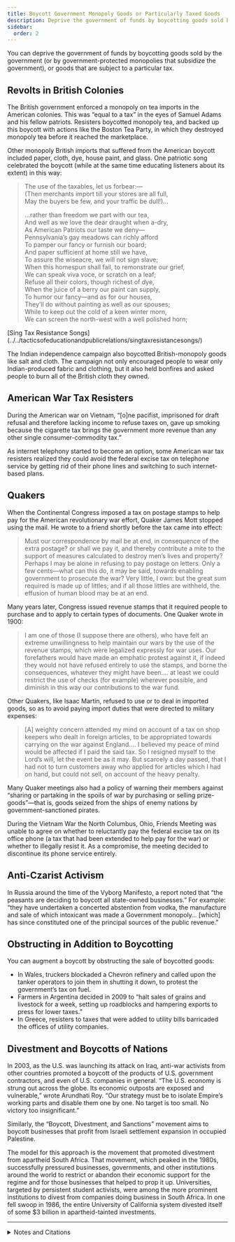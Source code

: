 ```yaml
---
title: Boycott Government Monopoly Goods or Particularly Taxed Goods
description: Deprive the government of funds by boycotting goods sold by the government or goods that are subject to a particular tax.
sidebar:
  order: 2
---
```


You can deprive the government of funds by boycotting goods sold by the government (or by government-protected monopolies that subsidize the government), or goods that are subject to a particular tax.

## <Badge text="Example" size="medium" /> Revolts in British Colonies

The British government enforced a monopoly on tea imports in the American colonies.
This was “equal to a tax” in the eyes of Samuel Adams and his fellow patriots.
Resisters boycotted monopoly tea, and backed up this boycott with actions like the Boston Tea Party, in which they destroyed monopoly tea before it reached the marketplace.

Other monopoly British imports that suffered from the American boycott included paper, cloth, dye, house paint, and glass.
One patriotic song celebrated the boycott (while at the same time educating listeners about its extent) in this way:

> The use of the taxables, let us forbear:—<br />
> (Then merchants import till your stores are all full,<br />
> May the buyers be few, and your traffic be dull!)…
>
> …rather than freedom we part with our tea,<br />
> And well as we love the dear draught when a-dry,<br />
> As American Patriots our taste we deny—<br />
> Pennsylvania’s gay meadows can richly afford<br />
> To pamper our fancy or furnish our board;<br />
> And paper sufficient at home still we have,<br />
> To assure the wiseacre, we will not sign slave;<br />
> When this homespun shall fail, to remonstrate our grief,<br />
> We can speak viva voce, or scratch on a leaf;<br />
> Refuse all their colors, though richest of dye,<br />
> When the juice of a berry our paint can supply,<br />
> To humor our fancy—and as for our houses,<br />
> They’ll do without painting as well as our spouses;<br />
> While to keep out the cold of a keen winter morn,<br />
> We can screen the north-west with a well polished horn;

<Aside type="tip" title="See also">
[Sing Tax Resistance Songs](../../tacticsofeducationandpublicrelations/singtaxresistancesongs/)
</Aside>

The Indian independence campaign also boycotted British-monopoly goods like salt and cloth.
The campaign not only encouraged people to wear only Indian-produced fabric and clothing, but it also held bonfires and asked people to burn all of the British cloth they owned.

## <Badge text="Example" size="medium" /> American War Tax Resisters

During the American war on Vietnam, “[o]ne pacifist, imprisoned for draft refusal and therefore lacking income to refuse taxes on, gave up smoking because the cigarette tax brings the government more revenue than any other single consumer-commodity tax.”

As internet telephony started to become an option, some American war tax resisters realized they could avoid the federal excise tax on telephone service by getting rid of their phone lines and switching to such internet-based plans.

## <Badge text="Example" size="medium" /> Quakers

When the Continental Congress imposed a tax on postage stamps to help pay for the American revolutionary war effort, Quaker James Mott stopped using the mail.
He wrote to a friend shortly before the tax came into effect:

> Must our correspondence by mail be at end, in consequence of the extra postage?
> or shall we pay it, and thereby contribute a mite to the support of measures calculated to destroy men’s lives and property?
> Perhaps I may be alone in refusing to pay postage on letters.
> Only a few cents—what can this do, it may be said, towards enabling government to prosecute the war?
> Very little, I own: but the great sum required is made up of littles; and if all those littles are withheld, the effusion of human blood may be at an end.

Many years later, Congress issued revenue stamps that it required people to purchase and to apply to certain types of documents.
One Quaker wrote in 1900:

> I am one of those (I suppose there are others), who have felt an extreme unwillingness to help maintain our wars by the use of the revenue stamps, which were legalized expressly for war uses.
> Our forefathers would have made an emphatic protest against it, if indeed they would not have refused entirely to use the stamps, and borne the consequences, whatever they might have been.…
> at least we could restrict the use of checks (for example) wherever possible, and diminish in this way our contributions to the war fund.

Other Quakers, like Isaac Martin, refused to use or to deal in imported goods, so as to avoid paying import duties that were directed to military expenses:

> [A] weighty concern attended my mind on account of a tax on shop keepers who dealt in foreign articles, to be appropriated towards carrying on the war against England.…
> I believed my peace of mind would be affected if I paid the said tax.
> So I resigned myself to the Lord’s will, let the event be as it may.
> But scarcely a day passed, that I had not to turn customers away who applied for articles which I had on hand, but could not sell, on account of the heavy penalty.

Many Quaker meetings also had a policy of warning their members against “sharing or partaking in the spoils of war by purchasing or selling prize-goods”—that is, goods seized from the ships of enemy nations by government-sanctioned pirates.

During the Vietnam War the North Columbus, Ohio, Friends Meeting was unable to agree on whether to reluctantly pay the federal excise tax on its office phone (a tax that had been extended to help pay for the war) or whether to illegally resist it.
As a compromise, the meeting decided to discontinue its phone service entirely.

## <Badge text="Example" size="medium" /> Anti-Czarist Activism

In Russia around the time of the Vyborg Manifesto, a report noted that “the peasants are deciding to boycott all state-owned businesses.”
For example: “they have undertaken a concerted abstention from vodka, the manufacture and sale of which intoxicant was made a Government monopoly… [which] has since constituted one of the principal sources of the public revenue.”

## <Badge text="Examples" size="medium" /> Obstructing in Addition to Boycotting

You can augment a boycott by obstructing the sale of boycotted goods:

* In Wales, truckers blockaded a Chevron refinery and called upon the tanker operators to join them in shutting it down, to protest the government’s tax on fuel.
* Farmers in Argentina decided in 2009 to “halt sales of grains and livestock for a week, setting up roadblocks and hampering exports to press for lower taxes.”
* In Greece, resisters to taxes that were added to utility bills barricaded the offices of utility companies.

## <Badge text="Examples" size="medium" /> Divestment and Boycotts of Nations

In 2003, as the U.S. was launching its attack on Iraq, anti-war activists from other countries promoted a boycott of the products of U.S. government contractors, and even of U.S. companies in general.
“The U.S. economy is strung out across the globe. Its economic outposts are exposed and vulnerable,” wrote Arundhati Roy.
“Our strategy must be to isolate Empire’s working parts and disable them one by one.
No target is too small.
No victory too insignificant.”

Similarly, the “Boycott, Divestment, and Sanctions” movement aims to boycott businesses that profit from Israeli settlement expansion in occupied Palestine.

The model for this approach is the movement that promoted divestment from apartheid South Africa.
That movement, which peaked in the 1980s, successfully pressured businesses, governments, and other institutions around the world to restrict or abandon their economic support for the regime and for those businesses that helped to prop it up.
Universities, targeted by persistent student activists, were among the more prominent institutions to divest from companies doing business in South Africa.
In one fell swoop in 1986, the entire University of California system divested itself of some $3 billion in apartheid-tainted investments.

<hr />

<details>
<summary>Notes and Citations</summary>

* Adams, Samuel <i>The Writings of Samuel Adams</i> Vol. I (1904) p. 142
* Griffitts, Hannah “The Daughters of Liberty” <i>We Won’t Pay: A Tax Resistance Reader</i> (2008), p. 86
* Love, Kennett “Tax Resistance: Hell No—I Won’t Pay” <i>Washington Monthly</i> December 1969, pp. 60–65
* Mott, James “The Postage Tax” <i>American Quaker War Tax Resistance</i>, 2nd. ed. (2011) p. 114
* J.H. “The Use of the Revenue Stamps” <i>American Quaker War Tax Resistance</i>, 2nd. ed. (2011) pp. 520–21
* Martin, Isaac “Worth Suffering For” <i>American Quaker War Tax Resistance</i>, 2nd. ed. (2011) p. 231
* Philadelphia Yearly Meeting <i>Christian Advices Issued by the Yearly Meeting of Friends Held in Philadelphia</i> (1879) p. 139 (this particular item of discipline is dated 1780–81)
* “No Phone, No Tax” <i>Friends Journal</i> 1 March 1974, p. 147
* “Is a Crisis at Hand in Russia?” <i>The [New York] Sun</i> 28 November 1905, p. 8.
* “Hauliers’ fuel demo at refineries” <i>BBC News</i> 16 June 2008
* Raszewski, Eliana & Craze, Matthew “Argentine Farmers Plan Week-Long Tax-Protest Strike” <i>Bloomberg</i> 20 March 2009
* Kolesidis, John “Greek police detain union leader in tax protest” Reuters 24 November 2011
* Roy, Arundhati “Instant-Mix Imperial Democracy (buy one, get one free)” <i>An Ordinary Person’s Guide to Empire</i> (2006) pp. 167–68

</details>
